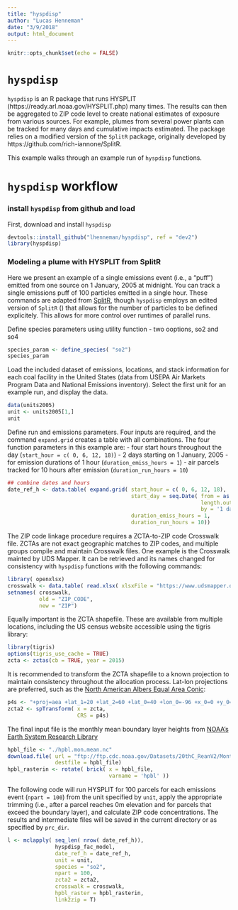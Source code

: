 ```yaml
---
title: "hyspdisp"
author: "Lucas Henneman"
date: "3/9/2018"
output: html_document
---
```


```r
knitr::opts_chunk$set(echo = FALSE)
```

# ```hyspdisp```

```hyspdisp``` is an R package that runs HYSPLIT (https://ready.arl.noaa.gov/HYSPLIT.php) many times. The results can then be aggregated to ZIP code level to create national estimates of exposure from various sources.  For example, plumes from several power plants can be tracked for many days and cumulative impacts estimated. The package relies on a modified version of the ```SplitR``` package, originally developed by https://github.com/rich-iannone/SplitR.

This example walks through an example run of ```hyspdisp``` functions.

# ```hyspdisp``` workflow
### install ```hyspdisp``` from github and load 
First, download and install ```hyspdisp```
```r
devtools::install_github("lhenneman/hyspdisp", ref = "dev2")
library(hyspdisp)
```

### Modeling a plume with HYSPLIT from SplitR
Here we present an example of a single emissions event (i.e., a "puff") emitted from one source on 1 January, 2005 at midnight. You can track a single emissions puff of 100 particles emitted in a single hour. These commands are adapted from [SplitR](https://github.com/rich-iannone/SplitR), though ```hyspdisp``` employs an edited version of ```SplitR``` (\url{https://github.com/lhenneman/SplitR}) that allows for the number of particles to be defined explicitely. This allows for more control over runtimes of parallel runs.

Define species parameters using utility function - two ooptions, so2 and so4
```r
species_param <- define_species( "so2")
species_param
```

Load the included dataset of emissions, locations, and stack information for each coal facility in the United States (data from USEPA Air Markets Program Data and National Emissions inventory). Select the first unit for an example run, and display the data.
```r
data(units2005)
unit <- units2005[1,]
unit
```

Define run and emissions parameters. Four inputs are required, and the command ```expand.grid``` creates a table with all combinations. The four function parameters in this example are:
- four start hours throughout the day (```start_hour = c( 0, 6, 12, 18)```)
- 2 days starting on 1 January, 2005
- for emission durations of 1 hour (```duration_emiss_hours = 1```)
- air parcels tracked for 10 hours after emission (```duration_run_hours = 10```)
```r
## combine dates and hours
date_ref_h <- data.table( expand.grid( start_hour = c( 0, 6, 12, 18),
                                       start_day = seq.Date( from = as.Date( "2005-01-01"),
                                                             length.out = 2,
                                                             by = '1 day'),
                                       duration_emiss_hours = 1,
                                       duration_run_hours = 10))
```


The ZIP code linkage procedure requires a ZCTA-to-ZIP code Crosswalk file. ZCTAs are not exact geographic matches to ZIP codes, and multiple groups compile and maintain Crosswalk files. One example is the Crosswalk mainted by UDS Mapper. It can be retrieved and its names changed for consistency with ```hyspdisp``` functions with the following commands:
```r
library( openxlsx)
crosswalk <- data.table( read.xlsx( xlsxFile = "https://www.udsmapper.org/docs/zip_to_zcta_2017.xlsx"))
setnames( crosswalk, 
          old = "ZIP_CODE", 
          new = "ZIP")
```

Equally important is the ZCTA shapefile. These are available from multiple locations, including the US census website accessible using the tigris library:
```r
library(tigris)
options(tigris_use_cache = TRUE)
zcta <- zctas(cb = TRUE, year = 2015)
```

It is recommended to transform the ZCTA shapefile to a known projection to maintain consistency throughout the allocation process. Lat-lon projections are preferred, such as the [North American Albers Equal Area Conic](https://epsg.io/102008):
```r
p4s <- "+proj=aea +lat_1=20 +lat_2=60 +lat_0=40 +lon_0=-96 +x_0=0 +y_0=0 +ellps=GRS80 +datum=NAD83 +units=m"
zcta2 <- spTransform( x = zcta, 
                      CRS = p4s)
```

The final input file is the monthly mean boundary layer heights from [NOAA's Earth System Research Library](https://www.esrl.noaa.gov/psd/data/gridded/data.20thC_ReanV2.monolevel.mm.html)

```r
hpbl_file <- "./hpbl.mon.mean.nc"
download.file( url = "ftp://ftp.cdc.noaa.gov/Datasets/20thC_ReanV2/Monthlies/gaussian/monolevel/hpbl.mon.mean.nc",
               destfile = hpbl_file)
hpbl_rasterin <- rotate( brick( x = hpbl_file, 
                                varname = 'hpbl' ))
```

The following code will run HYSPLIT for 100 parcels for each emissions event (```npart = 100```) from the unit specified by ```unit```, apply the appropriate trimming (i.e., after a parcel reaches 0m elevation and for parcels that exceed the boundary layer), and calculate ZIP code concentrations. The results and intermediate files will be saved in the current directory or as specified by ```prc_dir```.

```r
l <- mclapply( seq_len( nrow( date_ref_h)),
               hyspdisp_fac_model,
               date_ref_h = date_ref_h,
               unit = unit,
               species = "so2",
               npart = 100,
               zcta2 = zcta2,
               crosswalk = crosswalk,
               hpbl_raster = hpbl_rasterin,
               link2zip = T)
```




























